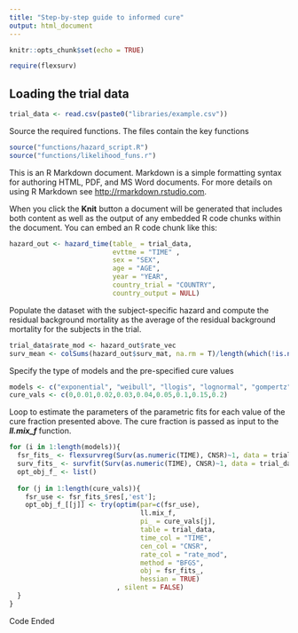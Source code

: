 ```yaml
---
title: "Step-by-step guide to informed cure"
output: html_document
---
```


```r
knitr::opts_chunk$set(echo = TRUE)
```

```r
require(flexsurv)
```
## Loading the trial data
```r
trial_data <- read.csv(paste0("libraries/example.csv")) 
```

Source the required functions. The files contain the key functions 
```r
source("functions/hazard_script.R")
source("functions/likelihood_funs.r")
```

This is an R Markdown document. Markdown is a simple formatting syntax for authoring HTML, PDF, and MS Word documents. For more details on using R Markdown see <http://rmarkdown.rstudio.com>.

When you click the **Knit** button a document will be generated that includes both content as well as the output of any embedded R code chunks within the document. You can embed an R code chunk like this:

```r
hazard_out <- hazard_time(table_ = trial_data, 
                          evttme = "TIME" , 
                          sex = "SEX", 
                          age = "AGE", 
                          year = "YEAR", 
                          country_trial = "COUNTRY", 
                          country_output = NULL)
```

Populate the dataset with the subject-specific hazard and compute the residual background mortality as the average of the residual background mortality for the subjects in the trial.
```r
trial_data$rate_mod <- hazard_out$rate_vec
surv_mean <- colSums(hazard_out$surv_mat, na.rm = T)/length(which(!is.na(hazard_out$surv_mat[,1])))
``` 

Specify the type of models and the pre-specified cure values
```r
models <- c("exponential", "weibull", "llogis", "lognormal", "gompertz", "gamma", "gengamma")
cure_vals <- c(0,0.01,0.02,0.03,0.04,0.05,0.1,0.15,0.2)
``` 



Loop to estimate the parameters of the parametric fits for each value of the cure fraction presented above. The cure fraction is passed as input to the ***ll.mix_f*** function.

```r
for (i in 1:length(models)){
  fsr_fits_ <- flexsurvreg(Surv(as.numeric(TIME), CNSR)~1, data = trial_data, dist = models[i])
  surv_fits_ <- survfit(Surv(as.numeric(TIME), CNSR)~1, data = trial_data )
  opt_obj_f_ <- list()
  
  for (j in 1:length(cure_vals)){
    fsr_use <- fsr_fits_$res[,'est'];
    opt_obj_f_[[j]] <- try(optim(par=c(fsr_use), 
                                 ll.mix_f, 
                                 pi_ = cure_vals[j],
                                 table = trial_data,
                                 time_col = "TIME",
                                 cen_col = "CNSR",
                                 rate_col = "rate_mod",
                                 method = "BFGS", 
                                 obj = fsr_fits_,
                                 hessian = TRUE) 
                           , silent = FALSE)
  }
}
```
  

 
Code Ended
